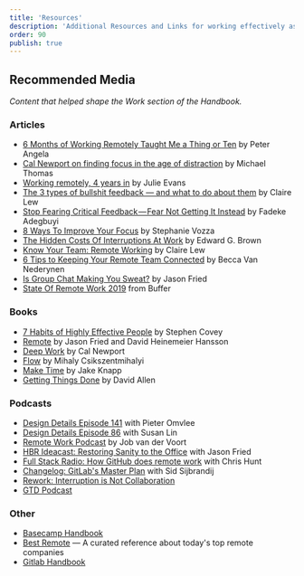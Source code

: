 ```yaml
---
title: 'Resources'
description: 'Additional Resources and Links for working effectively as a Designer at Liferay'
order: 90
publish: true
---
```


## Recommended Media

_Content that helped shape the Work section of the Handbook._

### Articles

-   [6 Months of Working Remotely Taught Me a Thing or Ten](https://dev.to/peteranglea/6-months-of-working-remotely-taught-me-a-thing-orten) by Peter Angela
-   [Cal Newport on finding focus in the age of distraction](https://blog.dropbox.com/topics/work-culture/cal-newport-finding-focus) by Michael Thomas
-   [Working remotely, 4 years in](https://jvns.ca/blog/2018/02/18/working-remotely--4-years-in/) by Julie Evans
-   [The 3 types of bullshit feedback — and what to do about them](https://m.signalvnoise.com/the-3-types-of-bullshit-feedback---and-what-to-do-about-them/) by Claire Lew
-   [Stop Fearing Critical Feedback — Fear Not Getting It Instead](https://doist.com/blog/handle-negative-feedback/) by Fadeke Adegbuyi
-   [8 Ways To Improve Your Focus](https://www.fastcompany.com/3050123/8-ways-to-improve-your-focus) by Stephanie Vozza
-   [The Hidden Costs Of Interruptions At Work](https://www.fastcompany.com/3044667/the-hidden-costs-of-interruptions-at-work) by Edward G. Brown
-   [Know Your Team: Remote Working](https://knowyourteam.com/blog/tag/remote-working/) by Claire Lew
-   [6 Tips to Keeping Your Remote Team Connected](https://www.helpscout.com/blog/remote-team-connectivity/) by Becca Van Nederynen
-   [Is Group Chat Making You Sweat?](https://m.signalvnoise.com/is-group-chat-making-you-sweat/) by Jason Fried
-   [State Of Remote Work 2019](https://buffer.com/state-of-remote-work-2019) from Buffer

### Books

-   [7 Habits of Highly Effective People](https://store.franklincovey.com/books-and-audio-360/the-7-habits-of-highly-effective-people-book) by Stephen Covey
-   [Remote](https://basecamp.com/books/remote) by Jason Fried and David Heinemeier Hansson
-   [Deep Work](http://calnewport.com/books/deep-work/) by Cal Newport
-   [Flow](https://www.amazon.com/Flow-Psychology-Experience-Perennial-Classics/dp/0061339202) by Mihaly Csikszentmihalyi
-   [Make Time](https://maketime.blog/) by Jake Knapp
-   [Getting Things Done](https://www.amazon.com/Getting-Things-Done-Stress-Free-Productivity/dp/0143126563) by David Allen

### Podcasts

-   [Design Details Episode 141](https://spec.fm/podcasts/design-details/40299) with Pieter Omvlee
-   [Design Details Episode 86](https://spec.fm/podcasts/design-details/22326) with Susan Lin
-   [Remote Work Podcast](https://www.remoteworkpodcast.com/) by Job van der Voort
-   [HBR Ideacast: Restoring Sanity to the Office](https://hbr.org/ideacast/2016/12/restoring-sanity-to-the-office.html) with Jason Fried
-   [Full Stack Radio: How GitHub does remote work](http://www.fullstackradio.com/23) with Chris Hunt
-   [Changelog: GitLab's Master Plan](https://changelog.com/podcast/220) with Sid Sijbrandij
-   [Rework: Interruption is Not Collaboration](https://rework.fm/interruption-not-collaboration/)
-   [GTD Podcast](https://gettingthingsdone.com/podcasts/)

### Other

-   [Basecamp Handbook](https://github.com/basecamp/handbook)
-   [Best Remote](https://bestremote.work/) — A curated reference about today's top remote companies
-   [Gitlab Handbook](https://about.gitlab.com/handbook/)
